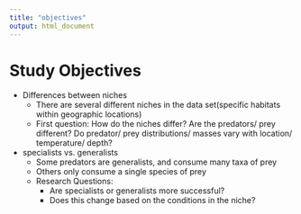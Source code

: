 ```yaml
---
title: "objectives"
output: html_document
---
```

# Study Objectives
- Differences between niches
    - There are several different niches in the data set(specific habitats within geographic locations)
    - First question: How do the niches differ? Are the predators/ prey different? Do predator/ prey distributions/ masses vary with location/ temperature/ depth?


- specialists vs. generalists
    - Some predators are generalists, and consume many taxa of prey
    - Others only consume a single species of prey
    - Research Questions: 
        - Are specialists or generalists more successful?
        - Does this change based on the conditions in the niche?
